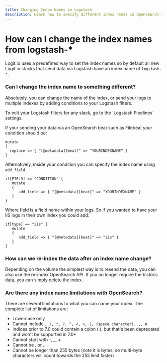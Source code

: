 ```yaml
---
title: Changing Index Names in Logstash
description: Learn how to specify different index names in OpenSearch in this article from Logit.io
---
```


# How can I change the index names from logstash-\*

Logit.io uses a predefined way to set the index names so by default all new Logit.io stacks that send data via Logstash have an index name of `logstash-*`.

### Can I change the index name to something different?

Absolutely, you can change the name of the index, or send your logs to multiple indexes by adding conditions to your Logstash filters.

<Callout type="info">
  To edit your Logstash filters for any stack, go to the `Logstash Pipelines` settings.
</Callout>

If your sending your data via an OpenSearch beat such as Filebeat your condition should be:

```plaintext
mutate
{
  replace => { "[@metadata][beat]" => “YOURINDEXNAME” }
}
```

Alternatively, inside your condition you can specify the index name using `add_field`.

```plaintext
if[FIELD] == "CONDITION" {
   mutate
   {
      add_field => { "[@metadata][beat]" => "YOURINDEXNAME" }
   }
}
```

Where field is a field name within your logs. So if you wanted to have your IIS logs in their own index you could add:

```plaintext
if[type] == "iis" {
   mutate
   {
      add_field => { "[@metadata][beat]" => "iis" }
   }
}
```

### How can we re-index the data after an index name change?

Depending on the volume the simplest way is to resend the data, you can also use the re-index OpenSearch API. If you no longer require the historic data, you can simply delete the index.

### Are there any index name limitations with OpenSearch?

There are several limitations to what you can name your index. The complete list of limitations are:

- Lowercase only
- Cannot include `, /, *, ?, “, <, >, |, (space character), ,, #`
- Indices prior to 7.0 could contain a colon (:), but that's been deprecated and won't be supported in 7.0+
- Cannot start with -, \_, +
- Cannot be . or ..
- Cannot be longer than 255 bytes (note it is bytes, so multi-byte characters will count towards the 255 limit faster)
